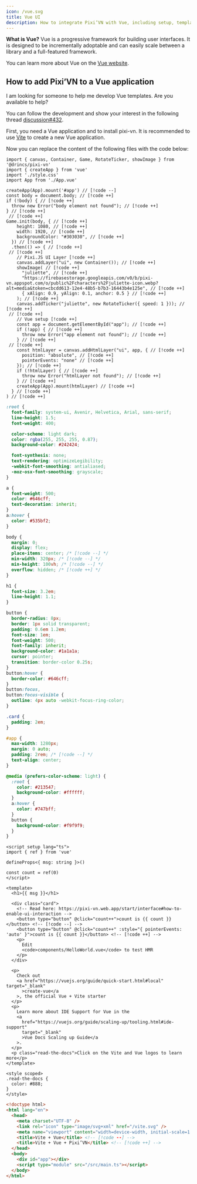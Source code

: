 ```yaml
---
icon: /vue.svg
title: Vue UI
description: How to integrate Pixi’VN with Vue, including setup, templates, and UI examples.
---
```


**What is Vue?** Vue is a progressive framework for building user interfaces. It is designed to be incrementally adoptable and can easily scale between a library and a full-featured framework.

You can learn more about Vue on the [Vue website](https://vuejs.org/).

## How to add Pixi’VN to a Vue application

<Callout title="Vue template" type="info">
I am looking for someone to help me develop Vue templates. Are you available to help?

You can follow the development and show your interest in the following thread [discussion#432](https://github.com/DRincs-Productions/pixi-vn/discussions/432).
</Callout>

First, you need a Vue application and to <DynamicLink href="/start/getting-started#installation">install pixi-vn</DynamicLink>. It is recommended to use [Vite](https://vite.dev/guide/#scaffolding-your-first-vite-project) to create a new Vue application.

Now you can replace the content of the following files with the code below:

```tsx tab="src/main.ts"
import { canvas, Container, Game, RotateTicker, showImage } from '@drincs/pixi-vn'
import { createApp } from 'vue'
import './style.css'
import App from './App.vue'

createApp(App).mount('#app') // [!code --]
const body = document.body; // [!code ++]
if (!body) { // [!code ++]
  throw new Error("body element not found"); // [!code ++]
} // [!code ++]
 // [!code ++]
Game.init(body, { // [!code ++]
    height: 1080, // [!code ++]
    width: 1920, // [!code ++]
    backgroundColor: "#303030", // [!code ++]
  }) // [!code ++]
  .then(() => { // [!code ++]
 // [!code ++]
    // Pixi.JS UI Layer [!code ++]
    canvas.addLayer("ui", new Container()); // [!code ++]
    showImage( // [!code ++]
      "juliette", // [!code ++]
      "https://firebasestorage.googleapis.com/v0/b/pixi-vn.appspot.com/o/public%2Fcharacters%2Fjuliette-icon.webp?alt=media&token=cbcdd613-12e4-48b5-b7b3-16443b4e125e", // [!code ++]
      { xAlign: 0.9, yAlign: 0.1, anchor: 0.5 } // [!code ++]
    ); // [!code ++]
    canvas.addTicker("juliette", new RotateTicker({ speed: 1 })); // [!code ++]
 // [!code ++]
    // Vue setup [!code ++]
    const app = document.getElementById("app"); // [!code ++]
    if (!app) { // [!code ++]
      throw new Error("app element not found"); // [!code ++]
    } // [!code ++]
 // [!code ++]
    const htmlLayer = canvas.addHtmlLayer("ui", app, { // [!code ++]
      position: "absolute", // [!code ++]
      pointerEvents: "none" // [!code ++]
    }); // [!code ++]
    if (!htmlLayer) { // [!code ++]
      throw new Error("htmlLayer not found"); // [!code ++]
    } // [!code ++]
    createApp(App).mount(htmlLayer) // [!code ++]
  } // [!code ++]
) // [!code ++]
```

```css tab="src/style.css"
:root {
  font-family: system-ui, Avenir, Helvetica, Arial, sans-serif;
  line-height: 1.5;
  font-weight: 400;

  color-scheme: light dark;
  color: rgba(255, 255, 255, 0.87);
  background-color: #242424;

  font-synthesis: none;
  text-rendering: optimizeLegibility;
  -webkit-font-smoothing: antialiased;
  -moz-osx-font-smoothing: grayscale;
}

a {
  font-weight: 500;
  color: #646cff;
  text-decoration: inherit;
}
a:hover {
  color: #535bf2;
}

body {
  margin: 0;
  display: flex;
  place-items: center; /* [!code --] */
  min-width: 320px; /* [!code --] */
  min-height: 100vh; /* [!code --] */
  overflow: hidden; /* [!code ++] */
}

h1 {
  font-size: 3.2em;
  line-height: 1.1;
}

button {
  border-radius: 8px;
  border: 1px solid transparent;
  padding: 0.6em 1.2em;
  font-size: 1em;
  font-weight: 500;
  font-family: inherit;
  background-color: #1a1a1a;
  cursor: pointer;
  transition: border-color 0.25s;
}
button:hover {
  border-color: #646cff;
}
button:focus,
button:focus-visible {
  outline: 4px auto -webkit-focus-ring-color;
}

.card {
  padding: 2em;
}

#app {
  max-width: 1280px;
  margin: 0 auto;
  padding: 2rem; /* [!code --] */
  text-align: center;
}

@media (prefers-color-scheme: light) {
  :root {
    color: #213547;
    background-color: #ffffff;
  }
  a:hover {
    color: #747bff;
  }
  button {
    background-color: #f9f9f9;
  }
}
```

```vue tab="src/components/HelloWorld.vue"
<script setup lang="ts">
import { ref } from 'vue'

defineProps<{ msg: string }>()

const count = ref(0)
</script>

<template>
  <h1>{{ msg }}</h1>

  <div class="card">
    <!-- Read here: https://pixi-vn.web.app/start/interface#how-to-enable-ui-interaction -->
    <button type="button" @click="count++">count is {{ count }}</button> <!-- [!code --] -->
    <button type="button" @click="count++" :style="{ pointerEvents: 'auto' }">count is {{ count }}</button> <!-- [!code ++] -->
    <p>
      Edit
      <code>components/HelloWorld.vue</code> to test HMR
    </p>
  </div>

  <p>
    Check out
    <a href="https://vuejs.org/guide/quick-start.html#local" target="_blank"
      >create-vue</a
    >, the official Vue + Vite starter
  </p>
  <p>
    Learn more about IDE Support for Vue in the
    <a
      href="https://vuejs.org/guide/scaling-up/tooling.html#ide-support"
      target="_blank"
      >Vue Docs Scaling up Guide</a
    >.
  </p>
  <p class="read-the-docs">Click on the Vite and Vue logos to learn more</p>
</template>

<style scoped>
.read-the-docs {
  color: #888;
}
</style>
```

```html tab="index.html"
<!doctype html>
<html lang="en">
  <head>
    <meta charset="UTF-8" />
    <link rel="icon" type="image/svg+xml" href="/vite.svg" />
    <meta name="viewport" content="width=device-width, initial-scale=1.0" />
    <title>Vite + Vue</title> <!-- [!code --] -->
    <title>Vite + Vue + Pixi’VN</title> <!-- [!code ++] -->
  </head>
  <body>
    <div id="app"></div>
    <script type="module" src="/src/main.ts"></script>
  </body>
</html>
```
